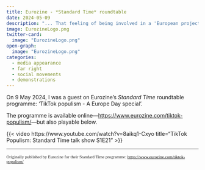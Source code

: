 ```yaml
---
title: Eurozine - *Standard Time* roundtable
date: 2024-05-09
description: "... That feeling of being involved in a 'European project' really does begin with being involved with just a handful of other people."
image: EurozineLogo.png
twitter-card:
  image: "EurozineLogo.png"
open-graph:
  image: "EurozineLogo.png"
categories:
  - media appearance
  - far right
  - social movements
  - demonstrations
---
```


On 9 May 2024, I was a guest on Eurozine's *Standard Time* roundtable programme: 'TikTok populism - A Europe Day special'.

The programme is available online---<https://www.eurozine.com/tiktok-populism/>---but also playable below.

{{< video https://www.youtube.com/watch?v=8aikq1-Cxyo 
    title="TikTok Populism: Standard Time talk show S1E21"
>}}

******

<span style="font-family:Garamond; font-size:0.8em;">Originally published by Eurozine for their Standard Time programme: <a href="https://www.eurozine.com/tiktok-populism/">https://www.eurozine.com/tiktok-populism/</a></span>
